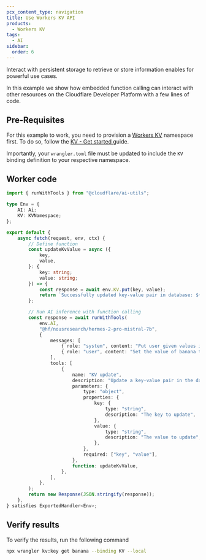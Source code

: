 ```yaml
---
pcx_content_type: navigation
title: Use Workers KV API
products:
  - Workers KV
tags:
  - AI
sidebar:
  order: 6
---
```


Interact with persistent storage to retrieve or store information enables for powerful use cases.

In this example we show how embedded function calling can interact with other resources on the Cloudflare Developer Platform with a few lines of code.

## Pre-Requisites

For this example to work, you need to provision a [Workers KV](/kv/) namespace first. To do so, follow the [KV - Get started ](/kv/get-started/) guide.

Importantly, your `wrangler.toml` file must be updated to include the `KV` binding definition to your respective namespace.

## Worker code

```ts title="Embedded function calling example with Workers KV API"
import { runWithTools } from "@cloudflare/ai-utils";

type Env = {
	AI: Ai;
	KV: KVNamespace;
};

export default {
	async fetch(request, env, ctx) {
		// Define function
		const updateKvValue = async ({
			key,
			value,
		}: {
			key: string;
			value: string;
		}) => {
			const response = await env.KV.put(key, value);
			return `Successfully updated key-value pair in database: ${response}`;
		};

		// Run AI inference with function calling
		const response = await runWithTools(
			env.AI,
			"@hf/nousresearch/hermes-2-pro-mistral-7b",
			{
				messages: [
					{ role: "system", content: "Put user given values in KV" },
					{ role: "user", content: "Set the value of banana to yellow." },
				],
				tools: [
					{
						name: "KV update",
						description: "Update a key-value pair in the database",
						parameters: {
							type: "object",
							properties: {
								key: {
									type: "string",
									description: "The key to update",
								},
								value: {
									type: "string",
									description: "The value to update",
								},
							},
							required: ["key", "value"],
						},
						function: updateKvValue,
					},
				],
			},
		);
		return new Response(JSON.stringify(response));
	},
} satisfies ExportedHandler<Env>;
```

## Verify results

To verify the results, run the following command

```sh
npx wrangler kv:key get banana --binding KV --local
```
